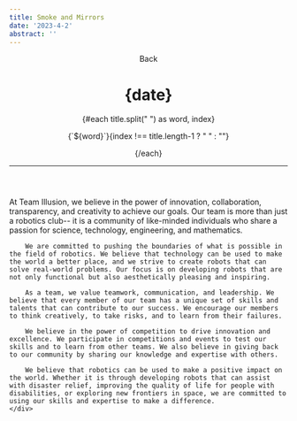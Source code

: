 ```yaml
---
title: Smoke and Mirrors
date: '2023-4-2'
abstract: ''
---
```


<script>
	"../../components/Link.svelte"
</script>

<div class="min-h-screen w-screen px-0 m-0" style="font-family: Inter">
    <header class="mx-auto flex items-center text-white lg:max-w-screen-xl w-2/5">
        <div class="text-left mt-20">
            <Link href="/" back>Back</Link>
            <h1 class="text-2xl my-0">{date}</h1>
            <div class="rise-wrapper whitespace-pre w-fit font-800 -spacing-1 text-purple">
                {#each title.split(" ") as word, index}
                    <p class="rise-anim md:inline-flex block text-7xl my-0 font-800 -spacing-3 mt-6" style={`--delay: ${index * 200 + 100}ms`}
                        >{`${word}`}{index !== title.length-1 ? " " : ""}</p>
				{/each}
            </div>
            <hr class="my-10 border-neutral-700 "/>
        </div>
    </header>
    <div class="prose text-xl text-white w-2/5 mx-auto font-500">
        At Team Illusion, we believe in the power of innovation, collaboration, transparency, and creativity to achieve our goals. Our team is more than just a robotics club-- it is a community of like-minded individuals who share a passion for science, technology, engineering, and mathematics.

        We are committed to pushing the boundaries of what is possible in the field of robotics. We believe that technology can be used to make the world a better place, and we strive to create robots that can solve real-world problems. Our focus is on developing robots that are not only functional but also aesthetically pleasing and inspiring.

        As a team, we value teamwork, communication, and leadership. We believe that every member of our team has a unique set of skills and talents that can contribute to our success. We encourage our members to think creatively, to take risks, and to learn from their failures.

        We believe in the power of competition to drive innovation and excellence. We participate in competitions and events to test our skills and to learn from other teams. We also believe in giving back to our community by sharing our knowledge and expertise with others.

        We believe that robotics can be used to make a positive impact on the world. Whether it is through developing robots that can assist with disaster relief, improving the quality of life for people with disabilities, or exploring new frontiers in space, we are committed to using our skills and expertise to make a difference.
    </div>

</div>
